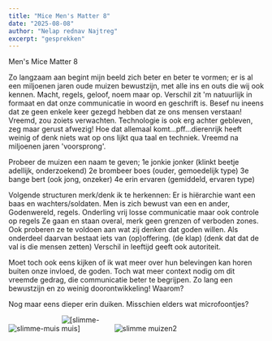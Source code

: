 ```yaml
---
title: "Mice Men's Matter 8"
date: "2025-08-08"
author: "Nelap rednav Najtreg"
excerpt: "gesprekken"
---
```

Men's Mice Matter 8

Zo langzaam aan begint mijn beeld zich beter en beter te vormen; er is al een miljoenen jaren oude muizen bewustzijn, met alle ins en outs die wij ook kennen. Macht, regels, geloof, noem maar op. Verschil zit 'm natuurlijk in formaat en dat onze communicatie in woord en geschrift is. Besef nu ineens dat ze geen enkele keer gezegd hebben dat ze ons mensen verstaan! Vreemd, zou zoiets verwachten. Technologie is ook erg achter gebleven, zeg maar gerust afwezig! Hoe dat allemaal komt...pff...dierenrijk heeft weinig of denk niets wat op ons lijkt qua taal en techniek. Vreemd na miljoenen jaren 'voorsprong'.

Probeer de muizen een naam te geven;
1e jonkie jonker (klinkt beetje adellijk, onderzoekend)
2e brombeer boes (ouder, gemoedelijk type)
3e bange bert (ook jong, onzeker)
4e erin ervaren (gemiddeld, ervaren type)

Volgende structuren merk/denk ik te herkennen:
Er is hiërarchie want een baas en wachters/soldaten.
Men is zich bewust van een en ander, Godenwereld, regels.
Onderling vrij losse communicatie maar ook controle op regels
Ze gaan en staan overal, merk geen grenzen of verboden zones.
Ook proberen ze te voldoen aan wat zij denken dat goden willen.
Als onderdeel daarvan bestaat iets van (op)offering. (de klap)
(denk dat dat de val is die mensen zetten)
Verschil in leeftijd geeft ook autoriteit.

Moet toch ook eens kijken of ik wat meer over hun belevingen kan horen buiten onze invloed, de goden. Toch wat meer context nodig om dit vreemde gedrag, die communicatie beter te begrijpen. Zo lang een bewustzijn en zo weinig doorontwikkeling! Waarom?

Nog maar eens dieper erin duiken. Misschien elders wat microfoontjes?

![slimme-muis](/1muis-smart79.jpg)
<img src="/1muis-smart79.jpg" alt=[slimme-muis] style="max-width: 100px; height: auto;" />
![slimme muizen2](/public/1muis-smart2.jpg)
